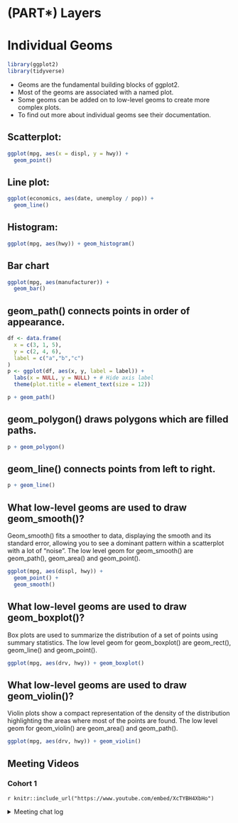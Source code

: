 # (PART\*) Layers {-}

# Individual Geoms

```r

library(ggplot2)
library(tidyverse)
```

- Geoms are the fundamental building blocks of ggplot2.
- Most of the geoms are associated with a named plot.
- Some geoms can be added on to low-level geoms to create more complex plots.
- To find out more about individual geoms see their documentation.

## Scatterplot:
```r
ggplot(mpg, aes(x = displ, y = hwy)) + 
  geom_point()
```

##  Line plot:
```r
ggplot(economics, aes(date, unemploy / pop)) +
  geom_line() 
```

## Histogram: 
```r
ggplot(mpg, aes(hwy)) + geom_histogram() 
```

## Bar chart
```r
ggplot(mpg, aes(manufacturer)) + 
  geom_bar() 
```
## geom_path() connects points in order of appearance.
```r
df <- data.frame(
  x = c(3, 1, 5), 
  y = c(2, 4, 6), 
  label = c("a","b","c")
)
p <- ggplot(df, aes(x, y, label = label)) + 
  labs(x = NULL, y = NULL) + # Hide axis label
  theme(plot.title = element_text(size = 12))
```

```r
p + geom_path()
```

## geom_polygon() draws polygons which are filled paths.
```r
p + geom_polygon() 
```

## geom_line() connects points from left to right.
```r
p + geom_line() 
```


## What low-level geoms are used to draw geom_smooth()? 
Geom_smooth() fits a smoother to data, displaying the smooth and its standard error, allowing you to see a dominant pattern within a scatterplot with a lot of "noise". The low level geom for geom_smooth() are geom_path(), geom_area() and geom_point().

```r
ggplot(mpg, aes(displ, hwy)) + 
  geom_point() + 
  geom_smooth()
```

## What low-level geoms are used to draw geom_boxplot()? 
Box plots are used to summarize the distribution of a set of points using summary statistics. The low level geom for geom_boxplot() are geom_rect(), geom_line() and geom_point(). 

```r
ggplot(mpg, aes(drv, hwy)) + geom_boxplot()
```

## What low-level geoms are used to draw geom_violin()?
Violin plots show a compact representation of the density of the distribution highlighting the areas where most of the points are found. The low level geom for geom_violin() are geom_area() and geom_path(). 

```r
ggplot(mpg, aes(drv, hwy)) + geom_violin()
```


## Meeting Videos

### Cohort 1

`r knitr::include_url("https://www.youtube.com/embed/XcTYBH4XbHo")`

<details>
  <summary> Meeting chat log </summary>
```
00:13:39	priyanka gagneja:	I forgot to mention that since this is relatively smaller chapter Ryan has prepared some material introducing Chapter 4 for today and he will talking about the entire chapter next week.
00:16:38	priyanka gagneja:	that's correct
00:16:42	priyanka gagneja:	that's my understanding too
00:18:38	priyanka gagneja:	what do you mean circles .. can you share a more detailed example
00:21:59	Jiwan Heo:	tibble(id = 1:10) %>% mutate(x = cos(2*pi*id/10), y = sin(2*pi*id/10)) %>% ggplot(aes(x, y)) + geom_line() + coord_equal()
00:22:05	Jiwan Heo:	vs tibble(id = 1:10) %>% mutate(x = cos(2*pi*id/10), y = sin(2*pi*id/10)) %>% ggplot(aes(x, y)) + geom_path() + coord_equal()
00:35:42	priyanka gagneja:	Thank you Ryan !!
00:38:16	priyanka gagneja:	need a min
00:52:22	Michael Haugen:	“Side rail” no pun intended
00:52:34	Ryan S:	lol
00:52:34	Michael Haugen:	sounds great
00:54:02	Ryan Metcalf:	I was going to use Derail…..no pun intended!
00:54:05	Ryan Metcalf:	Thanks you everyone!
```
</details>
